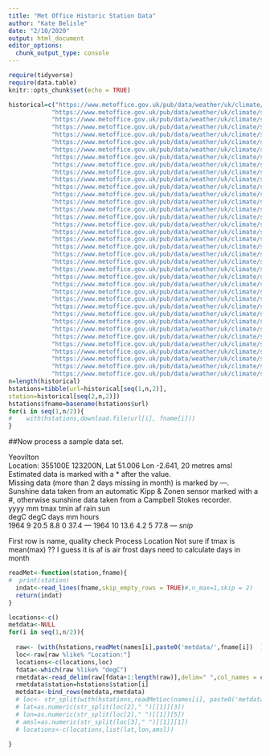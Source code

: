 ```yaml
---
title: "Met Office Historic Station Data"
author: "Kate Belisle"
date: "2/10/2020"
output: html_document
editor_options: 
  chunk_output_type: console
---
```


```r
require(tidyverse)
require(data.table)
knitr::opts_chunk$set(echo = TRUE)
```

```r
historical=c("https://www.metoffice.gov.uk/pub/data/weather/uk/climate/stationdata/aberporthdata.txt","Aberporth",
            "https://www.metoffice.gov.uk/pub/data/weather/uk/climate/stationdata/armaghdata.txt","Armagh",
            "https://www.metoffice.gov.uk/pub/data/weather/uk/climate/stationdata/ballypatrickdata.txt","Ballypatrick Forest",
            "https://www.metoffice.gov.uk/pub/data/weather/uk/climate/stationdata/bradforddata.txt","Bradford",
            "https://www.metoffice.gov.uk/pub/data/weather/uk/climate/stationdata/braemardata.txt","Braemar",
            "https://www.metoffice.gov.uk/pub/data/weather/uk/climate/stationdata/cambornedata.txt","Camborne",
            "https://www.metoffice.gov.uk/pub/data/weather/uk/climate/stationdata/cambridgedata.txt","Cambridge NIAB",
            "https://www.metoffice.gov.uk/pub/data/weather/uk/climate/stationdata/cardiffdata.txt","Cardiff Bute Park",
            "https://www.metoffice.gov.uk/pub/data/weather/uk/climate/stationdata/chivenordata.txt","Chivenor",
            "https://www.metoffice.gov.uk/pub/data/weather/uk/climate/stationdata/cwmystwythdata.txt","Cwmystwyth",
            "https://www.metoffice.gov.uk/pub/data/weather/uk/climate/stationdata/dunstaffnagedata.txt","Dunstaffnage",
            "https://www.metoffice.gov.uk/pub/data/weather/uk/climate/stationdata/durhamdata.txt","Durham",
            "https://www.metoffice.gov.uk/pub/data/weather/uk/climate/stationdata/eastbournedata.txt","Eastbourne",
            "https://www.metoffice.gov.uk/pub/data/weather/uk/climate/stationdata/eskdalemuirdata.txt","Eskdalemuir",
            "https://www.metoffice.gov.uk/pub/data/weather/uk/climate/stationdata/heathrowdata.txt","Heathrow",
            "https://www.metoffice.gov.uk/pub/data/weather/uk/climate/stationdata/hurndata.txt","Hurn",
            "https://www.metoffice.gov.uk/pub/data/weather/uk/climate/stationdata/lerwickdata.txt","Lerwick",
            "https://www.metoffice.gov.uk/pub/data/weather/uk/climate/stationdata/leucharsdata.txt","Leuchars",
            "https://www.metoffice.gov.uk/pub/data/weather/uk/climate/stationdata/lowestoftdata.txt","Lowestoft",
            "https://www.metoffice.gov.uk/pub/data/weather/uk/climate/stationdata/manstondata.txt","Manston",
            "https://www.metoffice.gov.uk/pub/data/weather/uk/climate/stationdata/nairndata.txt","Nairn",
            "https://www.metoffice.gov.uk/pub/data/weather/uk/climate/stationdata/newtonriggdata.txt","Newton Rigg",
            "https://www.metoffice.gov.uk/pub/data/weather/uk/climate/stationdata/oxforddata.txt","Oxford",
            "https://www.metoffice.gov.uk/pub/data/weather/uk/climate/stationdata/paisleydata.txt","Paisley",
            "https://www.metoffice.gov.uk/pub/data/weather/uk/climate/stationdata/ringwaydata.txt","Ringway",
            "https://www.metoffice.gov.uk/pub/data/weather/uk/climate/stationdata/rossonwyedata.txt","Ross-on-Wye",
            "https://www.metoffice.gov.uk/pub/data/weather/uk/climate/stationdata/shawburydata.txt","Shawbury",
            "https://www.metoffice.gov.uk/pub/data/weather/uk/climate/stationdata/sheffielddata.txt","Sheffield",
            "https://www.metoffice.gov.uk/pub/data/weather/uk/climate/stationdata/southamptondata.txt","Southampton",
            "https://www.metoffice.gov.uk/pub/data/weather/uk/climate/stationdata/stornowaydata.txt","Stornoway Airport",
            "https://www.metoffice.gov.uk/pub/data/weather/uk/climate/stationdata/suttonboningtondata.txt","Sutton Bonington",
            "https://www.metoffice.gov.uk/pub/data/weather/uk/climate/stationdata/tireedata.txt","Tiree",
            "https://www.metoffice.gov.uk/pub/data/weather/uk/climate/stationdata/valleydata.txt","Valley",
            "https://www.metoffice.gov.uk/pub/data/weather/uk/climate/stationdata/waddingtondata.txt","Waddington",
            "https://www.metoffice.gov.uk/pub/data/weather/uk/climate/stationdata/whitbydata.txt","Whitby",
            "https://www.metoffice.gov.uk/pub/data/weather/uk/climate/stationdata/wickairportdata.txt","Wick Airport",
            "https://www.metoffice.gov.uk/pub/data/weather/uk/climate/stationdata/yeoviltondata.txt","Yeovilton")
n=length(historical)
hstations=tibble(url=historical[seq(1,n,2)],
station=historical[seq(2,n,2)])
hstations$fname=basename(hstations$url)
for(i in seq(1,n/2)){
#    with(hstations,download.file(url[i], fname[i]))
}
```

##Now process a sample data set.

Yeovilton  
Location: 355100E 123200N, Lat 51.006 Lon -2.641, 20 metres amsl  
Estimated data is marked with a * after the value.  
Missing data (more than 2 days missing in month) is marked by  ---.  
Sunshine data taken from an automatic Kipp & Zonen sensor marked with a #, otherwise sunshine data taken from a Campbell Stokes recorder.  
   yyyy  mm   tmax    tmin      af    rain     sun  
              degC    degC    days      mm   hours  
   1964   9   20.5     8.8       0    37.4     ---
   1964  10   13.6     4.2       5    77.8     ---
*snip*              

First row is name, quality check
Process Location
Not sure if tmax is mean(max) ?? I guess it is
af is air frost days
need to calculate days in month

```r
readMet<-function(station,fname){
#  print(station)
  indat<-read_lines(fname,skip_empty_rows = TRUE)#,n_max=1,skip = 2)
  return(indat)
}

```

```r
locations<-c()
metdata<-NULL
for(i in seq(1,n/2)){
  
  raw<- (with(hstations,readMet(names[i],paste0('metdata/',fname[i])  )))
  loc<-raw[raw %like% "Location:"]
  locations<-c(locations,loc)
  fdata<-which(raw %like% "degC")
  rmetdata<-read_delim(raw[fdata+1:length(raw)],delim=" ",col_names = c("year","month","tmax","tmin","af","rain","sun"),trim_ws=TRUE,na="---")
  rmetdata$station=hstations$station[i]
  metdata<-bind_rows(metdata,rmetdata)
  # loc<- str_split(with(hstations,readMetLoc(names[i], paste0('metdata/',fname[i])  ) ),",")[[1]]
  # lat=as.numeric(str_split(loc[2]," ")[[1]][3])    
  # lon=as.numeric(str_split(loc[2]," ")[[1]][5]) 
  # amsl=as.numeric(str_split(loc[3]," ")[[1]][1]) 
  # locations<-c(locations,list(lat,lon,amsl))

}

```

